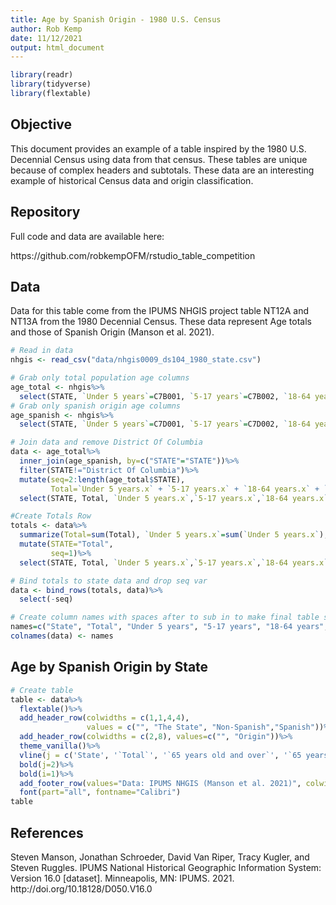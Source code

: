 ```yaml
---
title: Age by Spanish Origin - 1980 U.S. Census
author: Rob Kemp
date: 11/12/2021
output: html_document
---
```


```r
library(readr)
library(tidyverse)
library(flextable)
```

## Objective

This document provides an example of a table inspired by the 1980 U.S. Decennial Census using data from that census. These tables are unique because of complex headers and subtotals. These data are an interesting example of historical Census data and origin classification.

## Repository

Full code and data are available here:

https://github.com/robkempOFM/rstudio_table_competition

## Data

Data for this table come from the IPUMS NHGIS project table NT12A and NT13A from the 1980 Decennial Census. These data represent Age totals and those of Spanish Origin (Manson et al. 2021). 

```r
# Read in data
nhgis <- read_csv("data/nhgis0009_ds104_1980_state.csv")

# Grab only total population age columns
age_total <- nhgis%>%
  select(STATE, `Under 5 years`=C7B001, `5-17 years`=C7B002, `18-64 years`=C7B003, `65 years old and over`=C7B004)
# Grab only spanish origin age columns
age_spanish <- nhgis%>%
  select(STATE, `Under 5 years`=C7D001, `5-17 years`=C7D002, `18-64 years`=C7D003, `65 years old and over`=C7D004)

# Join data and remove District Of Columbia
data <- age_total%>%
  inner_join(age_spanish, by=c("STATE"="STATE"))%>%
  filter(STATE!="District Of Columbia")%>%
  mutate(seq=2:length(age_total$STATE),
         Total=`Under 5 years.x` + `5-17 years.x` + `18-64 years.x` + `65 years old and over.x`)%>%
  select(STATE, Total, `Under 5 years.x`,`5-17 years.x`,`18-64 years.x`,`65 years old and over.x`,`Under 5 years.y`,`5-17 years.y`,`18-64 years.y`,`65 years old and over.y`)

#Create Totals Row
totals <- data%>%
  summarize(Total=sum(Total), `Under 5 years.x`=sum(`Under 5 years.x`), `5-17 years.x`=sum(`5-17 years.x`), `18-64 years.x`=sum(`18-64 years.x`), `65 years old and over.x`=sum(`65 years old and over.x`), `Under 5 years.y`=sum(`Under 5 years.y`), `5-17 years.y`=sum(`5-17 years.y`), `18-64 years.y`=sum(`18-64 years.y`), `65 years old and over.y`=sum(`65 years old and over.y`))%>%
  mutate(STATE="Total",
         seq=1)%>%
  select(STATE, Total, `Under 5 years.x`,`5-17 years.x`,`18-64 years.x`,`65 years old and over.x`,`Under 5 years.y`,`5-17 years.y`,`18-64 years.y`,`65 years old and over.y`, seq)

# Bind totals to state data and drop seq var
data <- bind_rows(totals, data)%>%
  select(-seq)

# Create column names with spaces after to sub in to make final table show only the age categories.
names=c("State", "Total", "Under 5 years", "5-17 years", "18-64 years", "65 years old and over", "Under 5 years ", "5-17 years ", "18-64 years ", "65 years old and over ")
colnames(data) <- names
```
## Age by Spanish Origin by State

```r
# Create table
table <- data%>%
  flextable()%>%
  add_header_row(colwidths = c(1,1,4,4),
                 values = c("", "The State", "Non-Spanish","Spanish"))%>%
  add_header_row(colwidths = c(2,8), values=c("", "Origin"))%>%
  theme_vanilla()%>%
  vline(j = c('State', '`Total`', '`65 years old and over`', '`65 years old and over `'), border = fp_border_default(), part = "all")%>%
  bold(j=2)%>%
  bold(i=1)%>%
  add_footer_row(values="Data: IPUMS NHGIS (Manson et al. 2021)", colwidths=10)%>%
  font(part="all", fontname="Calibri")
table

```

## References

Steven Manson, Jonathan Schroeder, David Van Riper, Tracy Kugler, and Steven Ruggles. IPUMS National Historical Geographic Information System: Version 16.0 [dataset]. Minneapolis, MN: IPUMS. 2021. http://doi.org/10.18128/D050.V16.0
